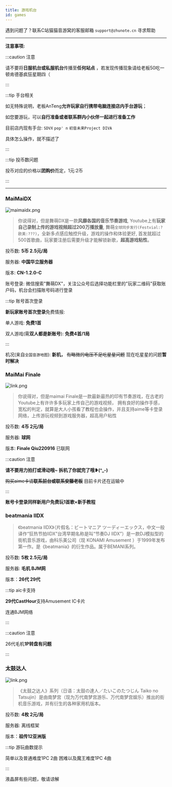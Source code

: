 ```yaml
---
title: 游戏机台
id: games
---
```


遇到问题了？联系C站猫猫音游窝的客服邮箱 `support@zhunote.cn` 寻求帮助

-----

**注意事项:**

:::caution 注意

请不要将**日服机台或私服机台**传播至**任何站点** ，若发现传播现象请给老板50吃一顿肯德基疯狂星期四（

:::

:::tip 手台相关

如无特殊说明，老板AnTeng**允许玩家自行携带电脑连接店内手台游玩**；

如您要游玩，可以**自行准备或者联系群内小伙伴一起进行准备工作**

目前店内现有手台: `SDVX` `pop' n` `初音未来Project DIVA`

具体怎么操作，就不描述了

:::

:::tip 投币数问题

投币对应的价格以**团购价**而定，1元:2币

:::

-----

### MaiMaiDX

![maimaidx.png](https://quick-oss.nextsay.cn/admin/HuoVQMlI.png)

> 你说得对，但是舞萌DX是一款**风靡各国的音乐节奏游戏**,
> Youtube上有**玩家自己录制上传的游戏视频超过200万播放量**,
> 舞萌`全球同步发行(Festvial:? 欧美:???)`，全新多点感应触控升级，游戏的操作和体验更好,
> 首发就超过500首歌曲，玩家要注册后需要升级才能解锁新歌，**超高游戏粘性**。

投币数: **5币 2.5元/局**

服务器: **中国华立服务器**

版本: **CN-1.2.0-C**

账号登录: 微信搜索"舞萌DX"，关注公众号后选择功能栏里的"玩家二维码"获取账户码，机台会扫描账号码进行登录

:::tip 账号首次登录

**新玩家账号首次登录**免费情报:

单人游戏: **免费1首**

双人游戏(需**双人都是新账号**): **免费4首/1局**

:::

机况(来自`全国音游地图`): **新机，** ~~有略微的电压不足吃星星问题~~ 现在吃星星的问题**暂时解决**

### MaiMai Finale

![link.png](https://quick-oss.nextsay.cn/admin/RL5cx3AB.jpeg)

> 你说得对，但是maimai Finale是一款最新最热的印有节奏游戏，在古老的Youtube上有许许多多玩家上传自己的游戏视频，
拥有良好的操作手感，宽松的判定，就算是大人小孩看了教程也会操作，并且支持aime等卡登录网络，上传游玩视频到游戏服务器，超高用户粘性

投币数: **4币 2元/局**

服务器: **球网**

版本: **Finale Qiu220916** 已联网

:::caution 注意

**请不要用力拍打或滑动哦~ 拆机了你就完了哦❥(^_-)**

~~购买aime卡请**联系前台或联系安藤老板**~~ 目前卡片还在运输中

:::

**账号卡登录同样新用户免费玩1首歌+新手教程**

### beatmania IIDX

> 《beatmania IIDX》（片假名：ビートマニア ツーディーエックス，中文一般译作“狂热节拍IIDX”台湾早期名称是叫“节奏DJ IIDX”）是一款DJ模拟型的街机音乐游戏，由科乐美公司（现 KONAMI Amusement ）于1999年发布第一作。是《beatmania》的衍生作品。属于BEMANI系列。

投币数: **5枚 2.5元/局**

服务器: **毛机 BJM网**

版本：**26代 29代**

:::tip aic卡支持

**29代CastHour**支持Amusement IC卡片

连通BJM网络

:::

:::caution 注意

26代毛机**1P转盘有问题**

:::

### 太鼓达人

![link.png](https://quick-oss.nextsay.cn/admin/dTNBBz9c.jpeg)

> 《太鼓之达人》系列（日语：太鼓の達人／たいこのたつじん Taiko no Tatsujin）是由南梦宫（现为万代南梦宫游乐、万代南梦宫娱乐）推出的街机音乐游戏，并有衍生的各种家用机版本。

投币数: **4枚 2元/局**

服务器: 离线框架

版本：**祖传12亚洲版**

:::tip 游玩曲数提示

简单以及普通难度1PC 2曲 困难以及魔王难度1PC 4曲

:::

液晶屏有些问题，敬请谅解